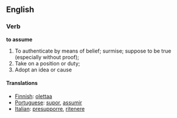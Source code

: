 {{stub}}
==English==
===Verb===
'''to assume'''

#To authenticate by means of belief; surmise; suppose to be true (especially without proof); 
#Take on a position or duty; 
#Adopt an idea or cause 

==== Translations ====

*[[Finnish]]: [[olettaa]]
*[[Portuguese]]: [[supor]], [[assumir]]
*[[Italian]]: [[presupporre]], [[ritenere]]